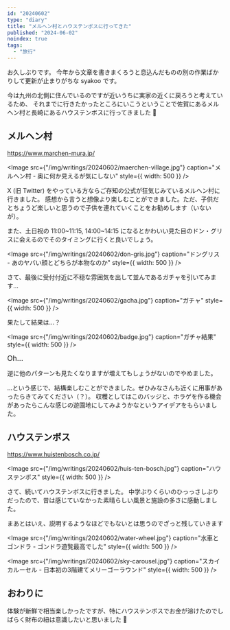 ```yaml
---
id: "20240602"
type: "diary"
title: "メルヘン村とハウステンボスに行ってきた"
published: "2024-06-02"
noindex: true
tags:
  - "旅行"
---
```


お久しぶりです。
今年から文章を書きまくろうと息込んだものの別の作業ばかりして更新が止まりがちな syakoo です。

今は九州の北側に住んでいるのですが近いうちに実家の近くに戻ろうと考えているため、
それまでに行きたかったところにいこうということで佐賀にあるメルヘン村と長崎にあるハウステンボスに行ってきました 🎉

## メルヘン村

https://www.marchen-mura.jp/

<Image
  src={"/img/writings/20240602/maerchen-village.jpg"}
  caption="メルヘン村 - 奥に何か見えるが気にしない"
  style={{ width: 500 }}
/>

X (旧 Twitter) をやっている方ならご存知の公式が狂気じみているメルヘン村に行きました。
感想から言うと想像より楽しむことができました。ただ、子供だとちょうど楽しいと思うので子供を連れていくことをお勧めします（いないが）。

また、土日祝の 11:00~11:15, 14:00~14:15 になるとかわいい見た目のドン・グリスに会えるのでそのタイミングに行くと良いでしょう。

<Image
  src={"/img/writings/20240602/don-gris.jpg"}
  caption="ドングリス - あのヤバい顔とどちらが本物なのか"
  style={{ width: 500 }}
/>

さて、最後に受付付近に不穏な雰囲気を出して並んであるガチャを引いてみます...

<Image
  src={"/img/writings/20240602/gacha.jpg"}
  caption="ガチャ"
  style={{ width: 500 }}
/>

果たして結果は...？

<Image
  src={"/img/writings/20240602/badge.jpg"}
  caption="ガチャ結果"
  style={{ width: 500 }}
/>

<Big>Oh...</Big>

逆に他のパターンも見たくなりますが増えてもしょうがないのでやめました。

...という感じで、結構楽しむことができました。ぜひみなさんも近くに用事があったらきてみてください（？）。
収穫としてはこのバッジと、ホラゲを作る機会があったらこんな感じの遊園地にしてみようかなというアイデアをもらいました。

## ハウステンボス

https://www.huistenbosch.co.jp/

<Image
  src={"/img/writings/20240602/huis-ten-bosch.jpg"}
  caption="ハウステンボス"
  style={{ width: 500 }}
/>

さて、続いてハウステンボスに行きました。
中学ぶりくらいのひっっさしぶりだったので、昔は感じていなかった素晴らしい風景と施設の多さに感動しました。

まあとはいえ、説明するようなほどでもないとは思うのでざっと残していきます

<Image
  src={"/img/writings/20240602/water-wheel.jpg"}
  caption="水車とゴンドラ - ゴンドラ遊覧最高でした"
  style={{ width: 500 }}
/>

<Image
  src={"/img/writings/20240602/sky-carousel.jpg"}
  caption="スカイカルーセル - 日本初の3階建てメリーゴーラウンド"
  style={{ width: 500 }}
/>

## おわりに

体験が新鮮で相当楽しかったですが、特にハウステンボスでお金が溶けたのでしばらく財布の紐は意識したいと思いました 🫠
